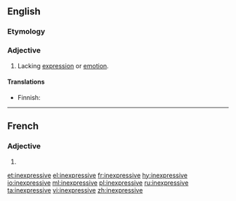 ==English==

===Etymology===
{{prefix|in|expressive|lang=en}}

===Adjective===
{{en-adj}}

# Lacking [[expression]] or [[emotion]].

====Translations====
{{trans-top|lacking expression}}
* Finnish: {{t|fi|ilmeetön}}
{{trans-mid}}
{{trans-bottom}}

----

==French==

===Adjective===
{{fr-adj-form}} {{g|f}}

# {{feminine of|inexpressif|lang=fr}}

[[et:inexpressive]]
[[el:inexpressive]]
[[fr:inexpressive]]
[[hy:inexpressive]]
[[io:inexpressive]]
[[ml:inexpressive]]
[[pl:inexpressive]]
[[ru:inexpressive]]
[[ta:inexpressive]]
[[vi:inexpressive]]
[[zh:inexpressive]]